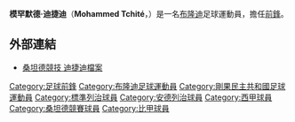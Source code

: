 {{update|time=2019-12-18}}
{{noteta
|G1=uefa
|G2=laliga
|T=zh-hans:穆罕默德·奇特;zh-hk:模罕默德·迪捷迪;zh-tw:穆罕默德·奇特;
|1=zh-hans:穆罕默德;zh-hk:模罕默德;zh-tw:穆罕默德;
|2=zh-hans:奇特;zh-hk:迪捷迪;zh-tw:奇特;
}}
{{Football player infobox 
|  playername = 模罕默德·迪捷迪<br>''Mohammed Tchité'' 
|  image = [[Image:Mohammed_Tchité_2009.jpg|150 px]]
|  fullname = Mohammed Tchité 
|  nickname = Mémé 
|  dateofbirth = {{birth date and age|1984|1|31}} 
|  height = {{height|m=1.76}}
|  cityofbirth = [[布瓊布拉|布瓊布拉]] 
|  countryofbirth = [[布隆迪|布隆迪]] 
| currentclub =
| clubnumber =
|  position = [[前鋒_(足球)|前鋒]] 
| youthyears1 = 1996–2001 | youthclubs1 = AS Rangers
| years1 = 2001–2002 | clubs1 = {{le|Prince Louis FC|Prince Louis FC|Prince Louis}} | caps1 = | goals1 =
| years2 = 2002–2003 | clubs2 = {{le|Mukura Victory Sports FC|Mukura Victory Sports FC|Mukura Victory}} | caps2 = | goals2 =
| years3 = 2003–2006 | clubs3 = [[皇家標準列治|標準列治]] | caps3 = 58 | goals3 = 21
| years4 = 2006–2007 | clubs4 = [[皇家安德列治體育會|安德列治]] | caps4 = 33 | goals4 = 21
| years5 = 2007–2010 | clubs5 = [[桑坦德競技|桑坦德]] | caps5 = 88 | goals5 = 24
| years6 = 2010–2012 | clubs6 = [[皇家標準列治|標準列治]] | caps6 = 52 | goals6 = 23 
| years7 = 2012–2014 | clubs7 = [[皇家布魯日足球會|布魯日]] | caps7 = 25 | goals7 = 5
| years8 = 2015 | clubs8 = [[普羅耶什蒂佩特羅魯足球俱樂部|普羅耶什蒂佩特羅魯]] | caps8 = 11 | goals8 = 0
| years9 = 2015–2016 | clubs9 = [[皇家聖圖爾登足球會|聖圖爾登]] | caps9 = 12 | goals9 = 1
| years10 = 2016–2017 | clubs10 = {{le|RWS Bruxelles|RWS Bruxelles|White Star Bruxelles}} | caps10 = 17 | goals10 = 2
| totalcaps = | totalgoals =
|  pcupdate = 2008年7月31日
}}
{{中文譯名
| english    = Mohammed '''Tchité'''
| putonghua  = 奇特
| cantonese  = 迪捷迪<br />泰捷迪
|}}
'''模罕默德·迪捷迪'''（'''Mohammed Tchité'''，{{bd|1984年|1月31日|catidx=Tchite, Mohammed}}）是一名[[布隆迪|布隆迪]]足球運動員，擔任[[前鋒_(足球)|前鋒]]。

==外部連結==
*[https://web.archive.org/web/20090422025651/http://www.realracingclub.es/equipos/equipos_detalle.aspx?pid=73&tid=1 桑坦德競技 迪捷迪檔案]{{es icon}}

{{DEFAULTSORT:Tchite, Mohammed}}
[[Category:足球前鋒|Category:足球前鋒]]
[[Category:布隆迪足球運動員|Category:布隆迪足球運動員]]
[[Category:剛果民主共和國足球運動員|Category:剛果民主共和國足球運動員]]
[[Category:標準列治球員|Category:標準列治球員]]
[[Category:安德列治球員|Category:安德列治球員]]
[[Category:西甲球員|Category:西甲球員]]
[[Category:桑坦德競賽球員|Category:桑坦德競賽球員]]
[[Category:比甲球員|Category:比甲球員]]
{{soccer-bio-stub}}